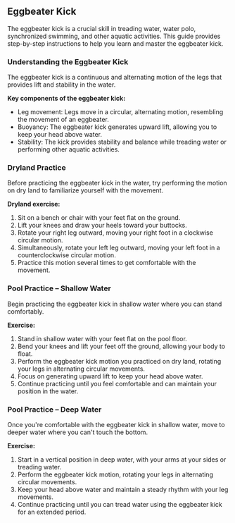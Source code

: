 ## Eggbeater Kick

The eggbeater kick is a crucial skill in treading water, water polo, synchronized swimming, and other aquatic activities. This guide provides step-by-step instructions to help you learn and master the eggbeater kick.

### Understanding the Eggbeater Kick

The eggbeater kick is a continuous and alternating motion of the legs that provides lift and stability in the water.

**Key components of the eggbeater kick:**

- Leg movement: Legs move in a circular, alternating motion, resembling the movement of an eggbeater.
- Buoyancy: The eggbeater kick generates upward lift, allowing you to keep your head above water.
- Stability: The kick provides stability and balance while treading water or performing other aquatic activities.

### Dryland Practice

Before practicing the eggbeater kick in the water, try performing the motion on dry land to familiarize yourself with the movement.

**Dryland exercise:**

1. Sit on a bench or chair with your feet flat on the ground.
2. Lift your knees and draw your heels toward your buttocks.
3. Rotate your right leg outward, moving your right foot in a clockwise circular motion.
4. Simultaneously, rotate your left leg outward, moving your left foot in a counterclockwise circular motion.
5. Practice this motion several times to get comfortable with the movement.

### Pool Practice – Shallow Water

Begin practicing the eggbeater kick in shallow water where you can stand comfortably.

**Exercise:**

1. Stand in shallow water with your feet flat on the pool floor.
2. Bend your knees and lift your feet off the ground, allowing your body to float.
3. Perform the eggbeater kick motion you practiced on dry land, rotating your legs in alternating circular movements.
4. Focus on generating upward lift to keep your head above water.
5. Continue practicing until you feel comfortable and can maintain your position in the water.

### Pool Practice – Deep Water

Once you're comfortable with the eggbeater kick in shallow water, move to deeper water where you can't touch the bottom.

**Exercise:**

1. Start in a vertical position in deep water, with your arms at your sides or treading water.
2. Perform the eggbeater kick motion, rotating your legs in alternating circular movements.
3. Keep your head above water and maintain a steady rhythm with your leg movements.
4. Continue practicing until you can tread water using the eggbeater kick for an extended period.